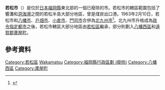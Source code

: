 '''若松市'''（{{jpn|j=若松市|hg=わかまつし|rm=Wakamatsu shi|f=y}}）是位於[[日本|日本]][[福岡縣|福岡縣]]東北部的一個已廢除的市。若松市的轄區範圍包括了響灘和[[洞海灣|洞海灣]]之間的若松半島大部分地區，曾是煤炭出口港。1963年2月10日，若松市和[[八幡市_(福岡縣)|八幡市]]、[[戶畑市|戶畑市]]、[[小倉市|小倉市]]、[[門司市|門司市]]合併為[[北九州市|北九州市]]<ref>{{Cite web|url=http://www.city.kitakyushu.lg.jp/wakamatsu/file_0007.html|title=若松区のあゆみ 歴史（北九州市発足前）|accessdate=2014-03-24|publisher=北九州市若松区|archive-date=2021-01-08|archive-url=https://web.archive.org/web/20210108044237/https://www.city.kitakyushu.lg.jp/wakamatsu/file_0007.html|dead-url=no}}</ref>。北九州市升格成為[[政令指定都市|政令指定都市]]之後，若松市轄區大部分地區由[[若松區|若松區]]繼承，部分則劃入[[八幡西區|八幡西區]]和[[遠賀郡|遠賀郡]][[蘆屋町|蘆屋町]]。
{{福岡縣}}
[[Category:若松區|Category:若松區]]
[[Category:日本已廢除的市|Wakamatsu]]
[[Category:福岡縣行政區劃_(廢除)|Category:福岡縣行政區劃 (廢除)]]
[[Category:八幡西區|Category:八幡西區]]
[[Category:蘆屋町|Category:蘆屋町]]

== 參考資料 ==
{{Reflist}}